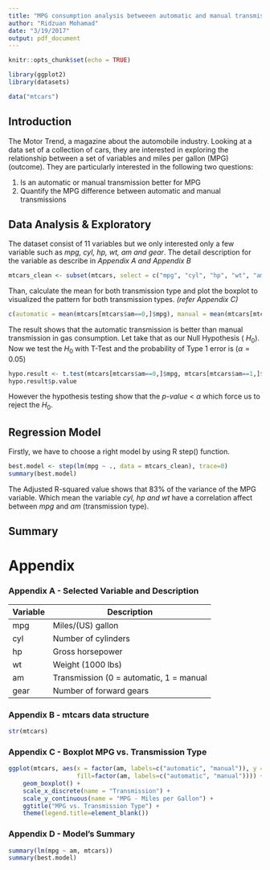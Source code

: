 ```yaml
---
title: "MPG consumption analysis betweeen automatic and manual transmissions"
author: "Ridzuan Mohamad"
date: "3/19/2017"
output: pdf_document
---
```


```r
knitr::opts_chunk$set(echo = TRUE)

library(ggplot2)
library(datasets)

data("mtcars")
```

## Introduction
The Motor Trend, a magazine about the automobile industry. Looking at a data set of a collection of cars, they are interested in exploring the relationship between a set of variables and miles per gallon (MPG) (outcome). They are particularly interested in the following two questions:

1. Is an automatic or manual transmission better for MPG
2. Quantify the MPG difference between automatic and manual transmissions

## Data Analysis & Exploratory
The dataset consist of 11 variables but we only interested only a few variable such as _mpg, cyl, hp, wt, am and gear_. The detail description for the variable as describe in _Appendix A and Appendix B_

```r
mtcars_clean <- subset(mtcars, select = c("mpg", "cyl", "hp", "wt", "am", "gear"))
```

Than, calculate the mean for both transmission type and plot the boxplot to visualized the pattern for both transmission types. _(refer Appendix C)_
```r
c(automatic = mean(mtcars[mtcars$am==0,]$mpg), manual = mean(mtcars[mtcars$am==1,]$mpg))
```

The result shows that the automatic transmission is better than manual transmission in gas consumption. Let take that as our Null Hypothesis ( $H_0$). Now we test the $H_0$ with T-Test and the probability of Type 1 error is ($\alpha = 0.05$)

```r
hypo.result <- t.test(mtcars[mtcars$am==0,]$mpg, mtcars[mtcars$am==1,]$mpg)
hypo.result$p.value
```

However the hypothesis testing show that the _p-value_ < $\alpha$ which force us to reject the $H_0$.

## Regression Model

Firstly, we have to choose a right model by using R step() function.

```r
best.model <- step(lm(mpg ~ ., data = mtcars_clean), trace=0)
summary(best.model)
```

The Adjusted R-squared value shows that 83% of the variance of the MPG variable. Which mean the variable _cyl, hp and wt_ have a correlation affect between _mpg_ and _am_ (transmission type).

## Summary

# Appendix

### Appendix A - Selected Variable and Description
Variable | Description
---------|----------------------
mpg      | Miles/(US) gallon
cyl	     | Number of cylinders
hp	     | Gross horsepower
wt	     | Weight (1000 lbs)
am	     | Transmission (0 = automatic, 1 = manual
gear	 | Number of forward gears

### Appendix B - mtcars data structure
```r
str(mtcars)
```

### Appendix C - Boxplot MPG vs. Transmission Type
```r
ggplot(mtcars, aes(x = factor(am, labels=c("automatic", "manual")), y = mpg, 
                   fill=factor(am, labels=c("automatic", "manual")))) +
    geom_boxplot() +
    scale_x_discrete(name = "Transmission") +
    scale_y_continuous(name = "MPG - Miles per Gallon") +
    ggtitle("MPG vs. Transmission Type") +
    theme(legend.title=element_blank())
```

### Appendix D - Model's Summary 
```r
summary(lm(mpg ~ am, mtcars))
summary(best.model)
```
